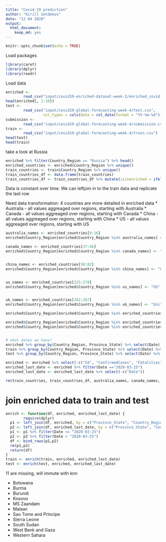 ```yaml
---
title: "Covid-19 prediction"
author: "Kirill Setdekov"
date: "12 04 2020"
output:
  html_document:
    keep_md: yes
---
```


```r
knitr::opts_chunk$set(echo = TRUE)
```

Load packages
```r
library(caret)
library(dplyr)
library(readr)
```

Load data
```r
enriched <-
        read_csv("input/covid19-enriched-dataset-week-2/enriched_covid_19_week_2.csv")
head(enriched[, 1:10])
test <-
        read_csv("input/covid19-global-forecasting-week-4/test.csv",
                 col_types = cols(Date = col_date(format = "%Y-%m-%d")))
submission <-
        read_csv("input/covid19-global-forecasting-week-4/submission.csv")
train <-
        read_csv("input/covid19-global-forecasting-week-4/train.csv")
head(test)
head(train)
```
take a look at Russia
```r
enriched %>% filter(Country_Region == "Russia") %>% head()
enriched_countries <- enriched$Country_Region %>% unique()
train_countries <- train$Country_Region %>% unique() 
train_countries_df <- data.frame(train_countries)
train_countries_df <- train_countries_df %>% mutate(isinenriched = ifelse(train_countries %in% enriched_countries,1,0))
```
Data is constant over time. We can leftjoin in to the train data and replicate the last row

Need data transformation:
4 countries are more detailed in enriched data
* Australia - all values aggreaged over regions, starting with Australia
* Canada - all values aggreaged over regions, starting with Canada
* China - all values aggreaged over regions, starting with China
* US - all values aggreaged over regions, starting with US

```r
australia_names <- enriched_countries[9:16]
enriched$Country_Region[enriched$Country_Region %in% australia_names] <- "Australia"

canada_names <- enriched_countries[37:46]
enriched$Country_Region[enriched$Country_Region %in% canada_names] <- "Canada"


china_names <- enriched_countries[50:82]
enriched$Country_Region[enriched$Country_Region %in% china_names] <- "China"


us_names <- enriched_countries[225:278]
enriched$Country_Region[enriched$Country_Region %in% us_names] <- "US"


uk_names <- enriched_countries[282:287]
enriched$Country_Region[enriched$Country_Region %in% uk_names] <- "United Kingdom"

enriched$Country_Region[enriched$Country_Region %in% enriched_countries[109:117]] <- "France"

enriched$Country_Region[enriched$Country_Region %in% enriched_countries[92:93]] <- "Denmark"
enriched$Country_Region[enriched$Country_Region %in% enriched_countries[174:176]] <- "Netherlands"


# what dates we have?
enriched %>% group_by(Country_Region, Province_State) %>% select(Date) %>% summarise(max = max(Date), min = min(Date))
train %>% group_by(Country_Region, Province_State) %>% select(Date) %>% summarise(max = max(Date), min = min(Date))
test %>% group_by(Country_Region, Province_State) %>% select(Date) %>% summarise(max = max(Date), min = min(Date))

enriched <- enriched %>% select(-c("Id", "ConfirmedCases", "Fatalities"))
enriched_last_date <- enriched %>% filter(Date =="2020-03-25")
enriched_last_date <- enriched_last_date %>% select(-c("Date"))

rm(train_countries, train_countries_df, australia_names, canada_names, china_names, enriched_countries, train_countries, uk_names, us_names)
```

# join enriched data to train and test
```r
enrich <- function(df, enriched, enriched_last_date) {
        require(dplyr)
  p1 <- left_join(df, enriched, by = c("Province_State", "Country_Region", "Date"))
  p2 <- left_join(df, enriched_last_date, by = c("Province_State", "Country_Region"))
  p1 <- p1 %>% filter(Date <= "2020-03-25")
  p2 <- p2 %>% filter(Date > "2020-03-25")
  df <- bind_rows(p1,p2)
  rm(p1,p2)
  return(df)
}
train <- enrich(train, enriched, enriched_last_date)
test <- enrich(test, enriched, enriched_last_date)

```


11 are missing, will immute with knn

* Botswana
* Burma
* Burundi
* Kosovo
* MS Zaandam	
* Malawi
* Sao Tome and Principe
* Sierra Leone
* South Sudan
* West Bank and Gaza
* Western Sahara


